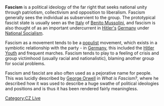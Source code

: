{{subpages}}

'''Fascism''' is a political ideology of the far right that seeks national unity through patriotism, collectivism and opposition to liberalism. Fascism generally sees the individual as subservient to the group. The prototypical fascist state is usually seen as the [[Italy]] of [[Benito Mussolini]], and fascism is also thought of as an important undercurrent in [[Adolf Hitler|Hitler's]] [[Germany]] under [[National Socialism]].

Fascism as a movement tends to be a [[populism|populist]] movement, which exists in a symbiotic relationship with the party - in [[Germany]], this included the [[Hitler Youth]] and frequent marches. Fascism tends to play to a feeling of crisis and group victimhood (usually racial and nationalistic), blaming another group for social problems.

Fascism and fascist are also often used as a pejorative name for people. This was lucidly described by [[George Orwell]] in ''What is Fascism?'', where he described how it was used to describe a huge swathe of political ideologies and positions and is thus it has been rendered fairly meaningless.

[[Category:CZ Live]]